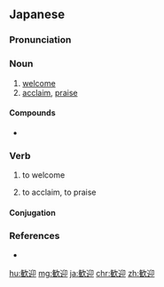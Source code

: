 {{also|歡迎|欢迎}}
==Japanese==
{{ja-see-also|ようこそ}}
{{ja-kanjitab|かん|げい|yomi=on}}

===Pronunciation===
{{ja-pron|かんげい|y=o}}

===Noun===
{{ja-noun|kyu=歡迎|かんげい}}

# [[welcome]]
# [[acclaim]], [[praise]]

====Compounds====
* {{ja-r|歓迎会|かんげいかい|gloss=[[welcome]] [[party]]}}

===Verb===
{{ja-verb-suru|tr=trans|kyu=歡迎|かんげい}}

# to welcome
#: {{ja-usex|お客様を歓迎する挨拶|お-きゃく-さま を かんげい する あいさつ|greetings to welcome customers}}
# to acclaim, to praise

====Conjugation====
{{ja-suru|かんげい}}

===References===
* {{R:Shogakukan}}

[[hu:歓迎]]
[[mg:歓迎]]
[[ja:歓迎]]
[[chr:歓迎]]
[[zh:歓迎]]